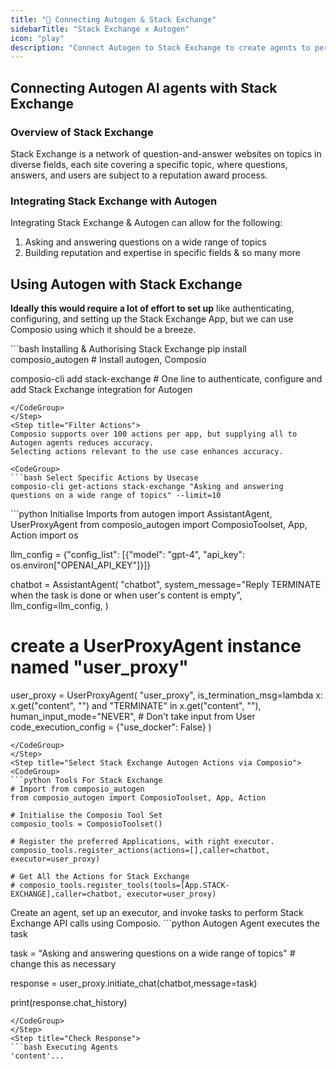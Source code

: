 ```yaml
---
title: "🚀 Connecting Autogen & Stack Exchange"
sidebarTitle: "Stack Exchange x Autogen"
icon: "play"
description: "Connect Autogen to Stack Exchange to create agents to perform tasks using natural language"
---
```


## Connecting Autogen AI agents with Stack Exchange

### Overview of Stack Exchange

Stack Exchange is a network of question-and-answer websites on topics in diverse fields, each site covering a specific topic, where questions, answers, and users are subject to a reputation award process.

### Integrating Stack Exchange with Autogen

Integrating Stack Exchange & Autogen can allow for the following:

1. Asking and answering questions on a wide range of topics
2. Building reputation and expertise in specific fields
& so many more

## Using Autogen with Stack Exchange

<Steps>
<Step title="Setting Up the Environment">

**Ideally this would require a lot of effort to set up** like authenticating, configuring, and setting up the Stack Exchange App, but we can use Composio using which it should be a breeze.

<CodeGroup>
```bash Installing & Authorising Stack Exchange
pip install composio_autogen # Install autogen, Composio 

composio-cli add stack-exchange # One line to authenticate, configure and add Stack Exchange integration for Autogen
```
</CodeGroup>
</Step>
<Step title="Filter Actions">
Composio supports over 100 actions per app, but supplying all to Autogen agents reduces accuracy.
Selecting actions relevant to the use case enhances accuracy.

<CodeGroup>
```bash Select Specific Actions by Usecase
composio-cli get-actions stack-exchange "Asking and answering questions on a wide range of topics" --limit=10
```
</CodeGroup>

</Step>
<Step title="Import Base Packages">

<CodeGroup>
```python Initialise Imports
from autogen import AssistantAgent, UserProxyAgent
from composio_autogen import ComposioToolset, App, Action
import os

llm_config = {"config_list": [{"model": "gpt-4", "api_key": os.environ["OPENAI_API_KEY"]}]}

chatbot = AssistantAgent(
    "chatbot",
    system_message="Reply TERMINATE when the task is done or when user's content is empty",
    llm_config=llm_config,
)

# create a UserProxyAgent instance named "user_proxy"
user_proxy = UserProxyAgent(
    "user_proxy",
    is_termination_msg=lambda x: x.get("content", "") and "TERMINATE" in x.get("content", ""),
    human_input_mode="NEVER", # Don't take input from User
    code_execution_config = {"use_docker": False}
)
```
</CodeGroup>
</Step>
<Step title="Select Stack Exchange Autogen Actions via Composio">
<CodeGroup>
```python Tools For Stack Exchange
# Import from composio_autogen
from composio_autogen import ComposioToolset, App, Action

# Initialise the Composio Tool Set
composio_tools = ComposioToolset()

# Register the preferred Applications, with right executor. 
composio_tools.register_actions(actions=[],caller=chatbot, executor=user_proxy)

# Get All the Actions for Stack Exchange
# composio_tools.register_tools(tools=[App.STACK-EXCHANGE],caller=chatbot, executor=user_proxy) 
```
</CodeGroup>
</Step>
<Step title="Execute the Agent">
Create an agent, set up an executor, and invoke tasks to perform Stack Exchange API calls using Composio. 
<CodeGroup>
```python Autogen Agent executes the task

task = "Asking and answering questions on a wide range of topics" # change this as necessary

response = user_proxy.initiate_chat(chatbot,message=task)

print(response.chat_history)
```
</CodeGroup>
</Step>
<Step title="Check Response">
```bash Executing Agents
'content'...
```
</Step>
</Steps>
